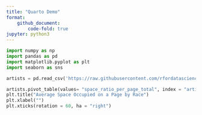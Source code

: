 ```yaml
---
title: "Quarto Demo"
format:
    github_document:
        code-fold: true
jupyter: python3
---
```



```python
import numpy as np
import pandas as pd
import matplotlib.pyplot as plt
import seaborn as sns
```

```python
artists = pd.read_csv('https://raw.githubusercontent.com/rfordatascience/tidytuesday/master/data/2023/2023-01-17/artists.csv')
```

```python
artists.pivot_table(values= "space_ratio_per_page_total", index = "artist_race").sort_values("space_ratio_per_page_total").plot(kind = "bar", legend=None)
plt.title("Average Space Occupied on a Page by Race")
plt.xlabel("")
plt.xticks(rotation = 60, ha = "right")

```